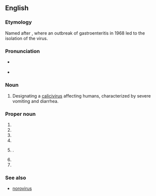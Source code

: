 ==English==

===Etymology===
Named after {{w|Norwalk, Ohio}}, where an outbreak of gastroenteritis in 1968 led to the isolation of the virus.

===Pronunciation===
* {{a|UK}} {{IPA|en|/ˈnɔː.wɔːk/}}
* {{a|US}} {{IPA|en|/ˈnɔ(ː)ɹ.wɔːk/}}

===Noun===
{{en-noun|-}}

# {{lb|en|medicine|virology}} Designating a [[calicivirus]] affecting humans, characterized by severe vomiting and diarrhea.

===Proper noun===
{{en-proper noun}}

# {{place|en|city|co/Los Angeles County|s/California|c/USA}}
# {{place|en|city|co/Fairfield County|s/Connecticut|c/USA}}
# {{place|en|river|s/Connecticut|c/USA}}
# {{place|en|city|co/Warren County|s/Iowa|c/USA}}
# {{place|en|city/county seat|co/Huron County|s/Ohio|c/USA}}.
# {{place|en|village|co/Monroe County|s/Wisconsin|c/USA}}
# {{place|en|unincorporated community|co/Manistee County|s/Michigan|c/USA}}

===See also===
* [[norovirus]]